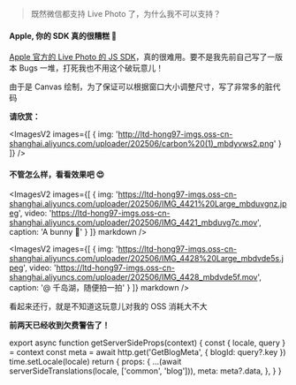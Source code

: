 
> 既然微信都支持 Live Photo 了，为什么我不可以支持？

#### Apple, 你的 SDK 真的很糟糕 💢

[Apple 官方的 Live Photo 的 JS SDK](https://developer.apple.com/documentation/LivePhotosKitJS)，真的很难用。要不是我先前自己写了一版本 Bugs 一堆，打死我也不用这个破玩意儿！

由于是 Canvas 绘制，为了保证可以根据窗口大小调整尺寸，写了非常多的脏代码

**请欣赏：**

<ImagesV2
  images={[
    {
      img: 'http://ltd-hong97-imgs.oss-cn-shanghai.aliyuncs.com/uploader/202506/carbon%20(1)_mbdyvws2.png'
    }
  ]}
/>


#### 不管怎么样，看看效果吧 😍

<ImagesV2
  images={[
    {
      img: 'https://ltd-hong97-imgs.oss-cn-shanghai.aliyuncs.com/uploader/202506/IMG_4421%20Large_mbduvgnz.jpeg',
      video: 'https://ltd-hong97-imgs.oss-cn-shanghai.aliyuncs.com/uploader/202506/IMG_4421_mbduvg7c.mov',
      caption: 'A bunny 🐰'
    }
  ]}
  markdown
/>

<ImagesV2
  images={[
    {
      img: 'https://ltd-hong97-imgs.oss-cn-shanghai.aliyuncs.com/uploader/202506/IMG_4428%20Large_mbdvde5s.jpeg',
      video: 'https://ltd-hong97-imgs.oss-cn-shanghai.aliyuncs.com/uploader/202506/IMG_4428_mbdvde5f.mov',
      caption: '@ 千岛湖，随便拍一拍'
    }
  ]}
  markdown
/>

看起来还行，就是不知道这玩意儿对我的 OSS 消耗大不大

**前两天已经收到欠费警告了！**



export async function getServerSideProps(context) {
  const { locale, query } = context
  const meta = await http.get('GetBlogMeta', {
    blogId: query?.key
  })
  time.setLocale(locale)
  return {
    props: {
      ...(await serverSideTranslations(locale, ['common', 'blog'])),
      meta: meta?.data,
    },
  }
}

